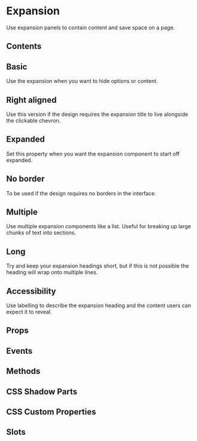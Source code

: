 # Expansion
Use expansion panels to contain content and save space on a page.

## Contents

## Basic
Use the expansion when you want to hide options or content.


<Basic />

## Right aligned
Use this version if the design requires the expansion title to live alongside the clickable chevron.

## Expanded
Set this property when you want the expansion component to start off expanded.

## No border
To be used if the design requires no borders in the interface.

## Multiple
Use multiple expansion components like a list. Useful for breaking up large chunks of text into sections.

## Long
Try and keep your expansion headings short, but if this is not possible the heading will wrap onto multiple lines.

## Accessibility
Use labelling to describe the expansion heading and the content users can expect it to reveal.

## Props


<Props />

## Events


<Events />

## Methods


<Methods />

## CSS Shadow Parts


<Parts />

## CSS Custom Properties


<CustomProps />

## Slots


<Slots />
